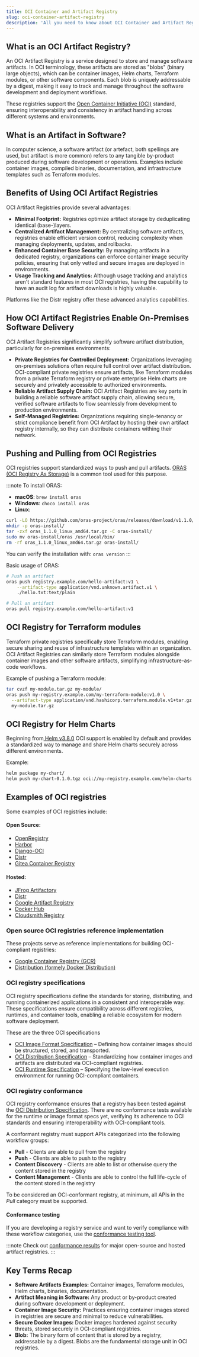```yaml
---
title: OCI Container and Artifact Registry
slug: oci-container-artifact-registry
description: 'All you need to know about OCI Container and Artifact Registries: Definition, examples, and how to use it.'
---
```


## What is an OCI Artifact Registry?

An OCI Artifact Registry is a service designed to store and manage software artifacts.
In OCI terminology, these artifacts are stored as "blobs" (binary large objects), which can be container images, Helm charts, Terraform modules, or other software components.
Each blob is uniquely addressable by a digest, making it easy to track and manage throughout the software development and deployment workflows.

These registries support the [Open Container Initiative (OCI)](https://opencontainers.org/) standard, ensuring interoperability and consistency in artifact handling across different systems and environments.

## What is an Artifact in Software?

In computer science, a software artifact (or artefact, both spellings are used, but artifact is more common) refers to any tangible by-product produced during software development or operations.
Examples include container images, compiled binaries, documentation, and infrastructure templates such as Terraform modules.

## Benefits of Using OCI Artifact Registries

OCI Artifact Registries provide several advantages:

- **Minimal Footprint:** Registries optimize artifact storage by deduplicating identical (base-)layers.
- **Centralized Artifact Management:** By centralizing software artifacts, registries enable efficient version control, reducing complexity when managing deployments, updates, and rollbacks.
- **Enhanced Container Base Security:** By managing artifacts in a dedicated registry, organizations can enforce container image security policies, ensuring that only vetted and secure images are deployed in environments.
- **Usage Tracking and Analytics:** Although usage tracking and analytics aren't standard features in most OCI registries, having the capability to have an audit log for artifact downloads is highly valuable.

Platforms like the Distr registry offer these advanced analytics capabilities.

## How OCI Artifact Registries Enable On-Premises Software Delivery

OCI Artifact Registries significantly simplify software artifact distribution, particularly for on-premises environments:

- **Private Registries for Controlled Deployment:** Organizations leveraging on-premises solutions often require full control over artifact distribution. OCI-compliant private registries ensure artifacts, like Terraform modules from a private Terraform registry or private enterprise Helm charts are securely and privately accessible to authorized environments.
- **Reliable Artifact Supply Chain:** OCI Artifact Registries are key parts in building a reliable software artifact supply chain, allowing secure, verified software artifacts to flow seamlessly from development to production environments.
- **Self-Managed Registries:** Organizations requiring single-tenancy or strict compliance benefit from OCI Artifact by hosting their own artifact registry internally, so they can distribute containers withing their network.

## Pushing and Pulling from OCI Registries

OCI registries support standardized ways to push and pull artifacts. [ORAS (OCI Registry As Storage)](https://oras.land/) is a common tool used for this purpose.

:::note
To install ORAS:

- **macOS**: `brew install oras`
- **Windows**: `choco install oras`
- **Linux**:

```bash
curl -LO https://github.com/oras-project/oras/releases/download/v1.1.0/oras_1.1.0_linux_amd64.tar.gz
mkdir -p oras-install/
tar -zxf oras_1.1.0_linux_amd64.tar.gz -C oras-install/
sudo mv oras-install/oras /usr/local/bin/
rm -rf oras_1.1.0_linux_amd64.tar.gz oras-install/
```

You can verify the installation with: `oras version`
:::

Basic usage of ORAS:

```bash
# Push an artifact
oras push registry.example.com/hello-artifact:v1 \
    --artifact-type application/vnd.unknown.artifact.v1 \
    ./hello.txt:text/plain

# Pull an artifact
oras pull registry.example.com/hello-artifact:v1
```

## OCI Registry for Terraform modules

Terraform private registries specifically store Terraform modules, enabling secure sharing and reuse of infrastructure templates within an organization.
OCI Artifact Registries can similarly store Terraform modules alongside container images and other software artifacts, simplifying infrastructure-as-code workflows.

Example of pushing a Terraform module:

```bash
tar cvzf my-module.tar.gz my-module/
oras push my-registry.example.com/my-terraform-module:v1.0 \
  --artifact-type application/vnd.hashicorp.terraform.module.v1+tar.gz \
  my-module.tar.gz
```

## OCI Registry for Helm Charts

Beginning from[ Helm v3.8.0](https://helm.sh/docs/topics/registries/) OCI support is enabled by default and provides a standardized way to manage and share Helm charts securely across different environments.

Example:

```bash
helm package my-chart/
helm push my-chart-0.1.0.tgz oci://my-registry.example.com/helm-charts
```

## Examples of OCI registries

Some examples of OCI registries include:

#### Open Source:

- [OpenRegistry](https://openregistry.dev/)
- [Harbor](https://goharbor.io/)
- [Django-OCI](https://vsoch.github.io/django-oci/)
- [Distr](https://github.com/glasskube/distr/)
- [Gitea Container Registry](https://about.gitea.com/)

#### Hosted:

- [JFrog Artifactory](https://jfrog.com/artifact-management/)
- [Distr](https://glasskube.dev/)
- [Google Artifact Registry](https://cloud.google.com/artifact-registry/docs)
- [Docker Hub](https://www.docker.com/blog/announcing-docker-hub-oci-artifacts-support/)
- [Cloudsmith Registry](https://help.cloudsmith.io/docs/oci-repository)

### Open source OCI registries reference implementation

These projects serve as reference implementations for building OCI-compliant registries:

- [Google Container Registry (GCR)](https://github.com/google/go-containerregistry)
- [Distribution (formely Docker Distribution)](https://github.com/distribution/distribution)

### OCI registry specifications

OCI registry specifications define the standards for storing, distributing, and running containerized applications in a consistent and interoperable way.
These specifications ensure compatibility across different registries, runtimes, and container tools, enabling a reliable ecosystem for modern software deployment.

These are the three OCI specifications

- [OCI Image Format Specification](https://github.com/opencontainers/image-spec) – Defining how container images should be structured, stored, and transported.
- [OCI Distribution Specification](https://github.com/opencontainers/distribution-spec) – Standardizing how container images and artifacts are distributed via OCI-compliant registries.
- [OCI Runtime Specification](https://github.com/opencontainers/runtime-spec) – Specifying the low-level execution environment for running OCI-compliant containers.

### OCI registry conformance

OCI registry conformance ensures that a registry has been tested against the [OCI Distribution Specification](#oci-registry-specifications).
There are no conformance tests available for the runtime or image format specs yet, verifying its adherence to OCI standards and ensuring interoperability with OCI-compliant tools.

A conformant registry must support APIs categorized into the following workflow groups:

- **Pull** - Clients are able to pull from the registry
- **Push** - Clients are able to push to the registry
- **Content Discovery** - Clients are able to list or otherwise query the content stored in the registry
- **Content Management** - Clients are able to control the full life-cycle of the content stored in the registry

To be considered an OCI-conformant registry, at minimum, all APIs in the _Pull_ category must be supported.

#### Conformance testing

If you are developing a registry service and want to verify compliance with these workflow categories, use the [conformance testing tool](https://github.com/opencontainers/distribution-spec/tree/main/conformance).

:::note
Check out [conformance results](https://conformance.opencontainers.org/) for major open-source and hosted artifact registries.
:::

## Key Terms Recap

- **Software Artifacts Examples:** Container images, Terraform modules, Helm charts, binaries, documentation.
- **Artifact Meaning in Software:** Any product or by-product created during software development or deployment.
- **Container Image Security:** Practices ensuring container images stored in registries are secure and minimal to reduce vulnerabilities.
- **Secure Docker Images:** Docker images hardened against security threats, stored securely in OCI-compliant registries.
- **Blob:** The binary form of content that is stored by a registry, addressable by a digest. Blobs are the fundamental storage unit in OCI registries.
